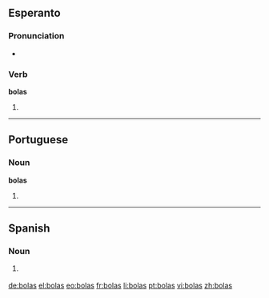 ==Esperanto==

===Pronunciation===
* {{IPA|/ˈbolas/|lang=eo}}

===Verb===
'''bolas'''

# {{eo-form of|bol|as}}

----

==Portuguese==

===Noun===
'''bolas''' {{f}}

# {{pt-noun form of|[[bola]]|onlyf|pl}}

----

==Spanish==

===Noun===
{{infl|es|noun form|g=f|g2=p}}

# {{vulgar|lang=es}} {{plural of|[[bola]]|lang=Spanish|nocat=1}}

[[de:bolas]]
[[el:bolas]]
[[eo:bolas]]
[[fr:bolas]]
[[li:bolas]]
[[pt:bolas]]
[[vi:bolas]]
[[zh:bolas]]